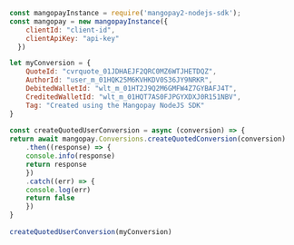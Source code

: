 ```javascript NodeJS 
const mangopayInstance = require('mangopay2-nodejs-sdk');
const mangopay = new mangopayInstance({
    clientId: "client-id",
    clientApiKey: "api-key"
  })

let myConversion = {
    QuoteId: "cvrquote_01JDHAEJF2QRC0MZ6WTJHETDQZ",
    AuthorId: "user_m_01HQK25M6KVHKDV0S36JY9NRKR",
    DebitedWalletId: "wlt_m_01HT2J9Q2M6GMFW4Z7GYBAFJ4T",
    CreditedWalletId: "wlt_m_01HQT7AS0FJPGYXDXJ0R151NBV",
    Tag: "Created using the Mangopay NodeJS SDK"
}
  
const createQuotedUserConversion = async (conversion) => {
return await mangopay.Conversions.createQuotedConversion(conversion)
    .then((response) => {
    console.info(response)
    return response
    })
    .catch((err) => {
    console.log(err)
    return false
    })
}
  
createQuotedUserConversion(myConversion)
```